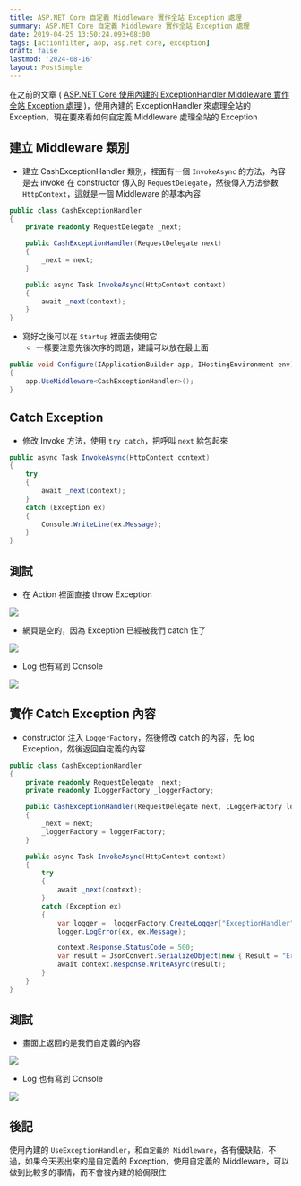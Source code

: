 ```yaml
---
title: ASP.NET Core 自定義 Middleware 實作全站 Exception 處理
summary: ASP.NET Core 自定義 Middleware 實作全站 Exception 處理
date: 2019-04-25 13:50:24.093+08:00
tags: [actionfilter, aop, asp.net core, exception]
draft: false
lastmod: '2024-08-16'
layout: PostSimple
---
```


在之前的文章 ( [ASP.NET Core 使用內建的 ExceptionHandler Middleware 實作全站 Exception 處理](/blog/asp-net-core-exceptionhandler-middleware-handler-exception) )，使用內建的 ExceptionHandler 來處理全站的 Exception，現在要來看如何自定義 Middleware 處理全站的 Exception

## 建立 Middleware 類別

- 建立 CashExceptionHandler 類別，裡面有一個 `InvokeAsync` 的方法，內容是去 invoke 在 constructor 傳入的 `RequestDelegate`，然後傳入方法參數 `HttpContext`，這就是一個 Middleware 的基本內容

```csharp
public class CashExceptionHandler
{
    private readonly RequestDelegate _next;

    public CashExceptionHandler(RequestDelegate next)
    {
        _next = next;
    }

    public async Task InvokeAsync(HttpContext context)
    {
        await _next(context);
    }
}
```

- 寫好之後可以在 `Startup` 裡面去使用它
  - 一樣要注意先後次序的問題，建議可以放在最上面

```csharp
public void Configure(IApplicationBuilder app, IHostingEnvironment env)
{
    app.UseMiddleware<CashExceptionHandler>();
}
```

## Catch Exception

- 修改 Invoke 方法，使用 `try catch`，把呼叫 `next` 給包起來

```csharp
public async Task InvokeAsync(HttpContext context)
{
    try
    {
        await _next(context);
    }
    catch (Exception ex)
    {
        Console.WriteLine(ex.Message);
    }
}
```

## 測試

- 在 Action 裡面直接 throw Exception

![](/static/images/404.webp)

- 網頁是空的，因為 Exception 已經被我們 catch 住了

![](/static/images/404.webp)

- Log 也有寫到 Console

![](/static/images/404.webp)

## 實作 Catch Exception 內容

- constructor 注入 `LoggerFactory`，然後修改 catch 的內容，先 log Exception，然後返回自定義的內容

```csharp
public class CashExceptionHandler
{
    private readonly RequestDelegate _next;
    private readonly ILoggerFactory _loggerFactory;

    public CashExceptionHandler(RequestDelegate next, ILoggerFactory loggerFactory)
    {
        _next = next;
        _loggerFactory = loggerFactory;
    }

    public async Task InvokeAsync(HttpContext context)
    {
        try
        {
            await _next(context);
        }
        catch (Exception ex)
        {
            var logger = _loggerFactory.CreateLogger("ExceptionHandler");
            logger.LogError(ex, ex.Message);

            context.Response.StatusCode = 500;
            var result = JsonConvert.SerializeObject(new { Result = "Error" });
            await context.Response.WriteAsync(result);
        }
    }
}
```

## 測試

- 畫面上返回的是我們自定義的內容

![](/static/images/404.webp)

- Log 也有寫到 Console

![](/static/images/404.webp)

## 後記

使用內建的 `UseExceptionHandler`，和`自定義的 Middleware`，各有優缺點，不過，如果今天丟出來的是自定義的 Exception，使用自定義的 Middleware，可以做到比較多的事情，而不會被內建的給侷限住
